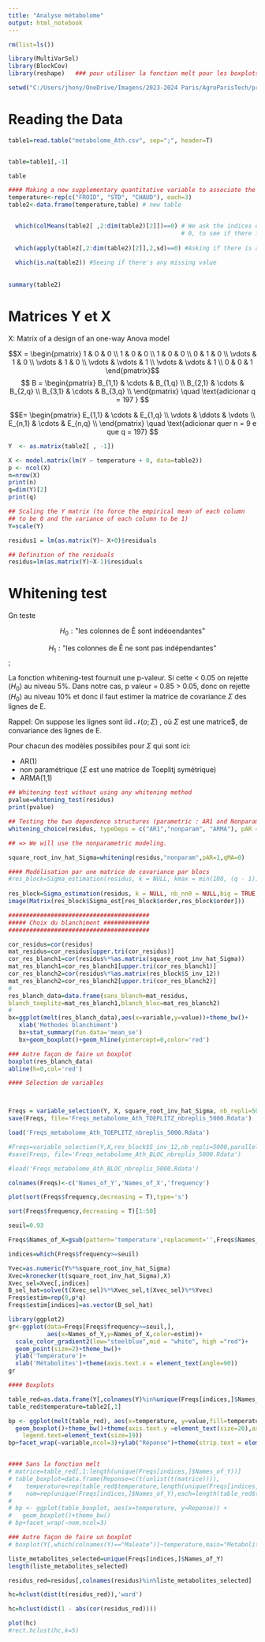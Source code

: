 ```yaml
---
title: "Analyse métabolome"
output: html_notebook
---
```




```r
rm(list=ls())

library(MultiVarSel)
library(BlockCov)
library(reshape)   ### pour utiliser la fonction melt pour les boxplots
```

```r
setwd("C:/Users/jhony/OneDrive/Imagens/2023-2024 Paris/AgroParisTech/premier année/UC à choix/BIG_Data_et_Omiques/data_from_metabolome")

```

# Reading the Data

```r
table1=read.table("metabolome_Ath.csv", sep=";", header=T)  


table=table1[,-1]

table

#### Making a new supplementary quantitative variable to associate the name of the experiments
temperature<-rep(c("FROID", "STD", "CHAUD"), each=3)
table2<-data.frame(temperature,table) # new table


  which(colMeans(table2[ ,2:dim(table2)[2]])==0) # We ask the indices of the columns that are
                                                 # 0, to see if there is a column centered.
  
  which(apply(table2[,2:dim(table2)[2]],2,sd)==0) #Asking if there is a column that's constant
  
  which(is.na(table2)) #Seeing if there's any missing value
  
  
summary(table2)

```

# Matrices Y et X

X: Matrix of a design of an one-way Anova model

 $$X = \begin{pmatrix}
 1 & 0 & 0 \\
 1 & 0 & 0 \\
 1 & 0 & 0 \\
 0 & 1 & 0 \\
 \vdots & 1 & 0 \\
 \vdots & 1 & 0 \\
 \vdots & \vdots & 1 \\
 \vdots & \vdots & 1 \\
 0 & 0 & 1
 \end{pmatrix}$$ 
 $$ B = \begin{pmatrix}
 B_{1,1} & \cdots & B_{1,q} \\
 B_{2,1} & \cdots & B_{2,q} \\
 B_{3,1} & \cdots & B_{3,q} \\
 \end{pmatrix}  \quad \text{adicionar q = 197 }
 $$
 
 $$E= \begin{pmatrix} 
 E_{1,1} & \cdots & E_{1,q} \\
 \vdots & \ddots & \vdots \\
 E_{n,1} & \cdots & E_{n,q} \\
 \end{pmatrix} \quad \text{adicionar quer n = 9  e que q = 197}
 $$ 
 
 

```r
Y  <- as.matrix(table2[ , -1])

X <- model.matrix(lm(Y ~ temperature + 0, data=table2))
p <- ncol(X)
n=nrow(X)
print(n)
q=dim(Y)[2]
print(q)

## Scaling the Y matrix (to force the empirical mean of each column
## to be 0 and the variance of each column to be 1)
Y=scale(Y)
```

```r
residus1 = lm(as.matrix(Y)~ X+0)$residuals
```


```r
## Definition of the residuals
residus=lm(as.matrix(Y)~X-1)$residuals
```

# Whitening test

Gn teste

$$ H_0 : \text{"les colonnes de Ê sont indéoendantes"} $$ 

$$ H_1 : \text{"les colonnes de Ê ne sont pas indépendantes"} $$;

La fonction whitening-test fournuit une p-valeur. Si cette < 0.05 on rejette ($H_0$) au niveau 5%.
Dans notre cas, p valeur = 0.85 > 0.05, donc on rejette $(H_0)$ au niveau 10% et donc il faut estimer la matrice 
de covariance $\Sigma$ des lignes de E. 

Rappel: On suppose les lignes sont iid $\mathcal{N}(o; \Sigma)$ , où $\Sigma$ est une matrice$, de convariance des 
lignes de E.

Pour chacun des modèles possibiles pour $\Sigma$ qui sont ici:

  - AR(1)
  - non paramétrique ($\Sigma$ est une matrice de Toeplitj symétrique)
  - ARMA(1,1)

```r
## Whitening test without using any whitening method
pvalue=whitening_test(residus)
print(pvalue)

## Testing the two dependence structures (parametric : AR1 and Nonparametric) : Toeplitz case
whitening_choice(residus, typeDeps = c("AR1","nonparam", "ARMA"), pAR = 1, qMA = 0)

## => We will use the nonparametric modeling.

square_root_inv_hat_Sigma=whitening(residus,"nonparam",pAR=1,qMA=0)
```

```r
#### Modélisation par une matrice de covariance par blocs
#res_block=Sigma_estimation(residus, k = NULL, kmax = min(100, (q - 1)), nb_nn0 = NULL, seq.nb = NULL, step = 10, prop.max = 0.7,big = TRUE,reorder = TRUE,inv_12 = TRUE)
 
res_block=Sigma_estimation(residus, k = NULL, nb_nn0 = NULL,big = TRUE,reorder = TRUE,inv_12 = TRUE)
image(Matrix(res_block$Sigma_est[res_block$order,res_block$order]))

```



```r
########################################
##### Choix du blanchiment #############
########################################

cor_residus=cor(residus)
mat_residus=cor_residus[upper.tri(cor_residus)]
cor_res_blanch1=cor(residus%*%as.matrix(square_root_inv_hat_Sigma))
mat_res_blanch1=cor_res_blanch1[upper.tri(cor_res_blanch1)]
cor_res_blanch2=cor(residus%*%as.matrix(res_block$S_inv_12))
mat_res_blanch2=cor_res_blanch2[upper.tri(cor_res_blanch2)]
# 
res_blanch_data=data.frame(sans_blanch=mat_residus,
blanch_toeplitz=mat_res_blanch1,blanch_bloc=mat_res_blanch2)
# 
bx=ggplot(melt(res_blanch_data),aes(x=variable,y=value))+theme_bw()+
   xlab('Methodes blanchiment')
   bx+stat_summary(fun.data='mean_se')
   bx+geom_boxplot()+geom_hline(yintercept=0,color='red')

### Autre façon de faire un boxplot
boxplot(res_blanch_data)
abline(h=0,col='red')

```

```r
#### Sélection de variables



Freqs = variable_selection(Y, X, square_root_inv_hat_Sigma, nb_repli=5000, parallel=TRUE, nb.cores=1)
save(Freqs, file='Freqs_metabolome_Ath_TOEPLITZ_nbreplis_5000.Rdata')

load('Freqs_metabolome_Ath_TOEPLITZ_nbreplis_5000.Rdata')

#Freqs=variable_selection(Y,X,res_block$S_inv_12,nb_repli=5000,parallel=TRUE,nb.cores=4)
#save(Freqs, file='Freqs_metabolome_Ath_BLOC_nbreplis_5000.Rdata')

#load('Freqs_metabolome_Ath_BLOC_nbreplis_5000.Rdata')

colnames(Freqs)<-c('Names_of_Y','Names_of_X','frequency')

plot(sort(Freqs$frequency,decreasing = T),type='s')

sort(Freqs$frequency,decreasing = T)[1:50]

```


```r
seuil=0.93

Freqs$Names_of_X=gsub(pattern='temperature',replacement='',Freqs$Names_of_X)

indices=which(Freqs$frequency>=seuil)

Yvec=as.numeric(Y%*%square_root_inv_hat_Sigma)
Xvec=kronecker(t(square_root_inv_hat_Sigma),X)
Xvec_sel=Xvec[,indices]
B_sel_hat=solve(t(Xvec_sel)%*%Xvec_sel,t(Xvec_sel)%*%Yvec)
Freqs$estim=rep(0,p*q)
Freqs$estim[indices]=as.vector(B_sel_hat)

library(ggplot2)
gr<-ggplot(data=Freqs[Freqs$frequency>=seuil,],
           aes(x=Names_of_Y,y=Names_of_X,color=estim))+
  scale_color_gradient2(low="steelblue",mid = "white", high ="red")+
  geom_point(size=2)+theme_bw()+
  ylab('Température')+
  xlab('Métabolites')+theme(axis.text.x = element_text(angle=90))
gr

```

```r

#### Boxplots

table_red=as.data.frame(Y[,colnames(Y)%in%unique(Freqs[indices,]$Names_of_Y)])
table_red$temperature=table2[,1]

bp <- ggplot(melt(table_red), aes(x=temperature, y=value,fill=temperature)) + 
  geom_boxplot()+theme_bw()+theme(axis.text.y =element_text(size=20),axis.text.x =element_text(size=15),axis.title =element_text(size=20),legend.title=element_text(size=20), 
    legend.text=element_text(size=19))
bp+facet_wrap(~variable,ncol=3)+ylab("Réponse")+theme(strip.text = element_text(face="bold", size=20))


#### Sans la fonction melt
# matrice=table_red[,1:length(unique(Freqs[indices,]$Names_of_Y))]
# table_boxplot=data.frame(Reponse=c(t(unlist(t(matrice)))),
#    temperature=rep(table_red$temperature,length(unique(Freqs[indices,]$Names_of_Y))),
#    nom=rep(unique(Freqs[indices,]$Names_of_Y),each=length(table_red$temperature)))
# 
# bp <- ggplot(table_boxplot, aes(x=temperature, y=Reponse)) + 
#   geom_boxplot()+theme_bw()
# bp+facet_wrap(~nom,ncol=3)

### Autre façon de faire un boxplot
# boxplot(Y[,which(colnames(Y)=="Maleate")]~temperature,main="Metabolite Maleate")
```

```r
liste_metabolites_selected=unique(Freqs[indices,]$Names_of_Y)
length(liste_metabolites_selected)

residus_red=residus[,colnames(residus)%in%liste_metabolites_selected]

hc=hclust(dist(t(residus_red)),'ward')

hc=hclust(dist(1 - abs(cor(residus_red))))

plot(hc)
#rect.hclust(hc,k=5)
```
